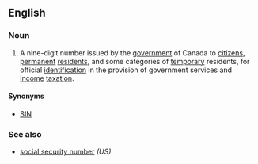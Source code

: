 {{wikipedia}}
==English==

===Noun===
{{en-noun|sg=[[social]] [[insurance]] [[number]]}}

# {{Canada}} A nine-digit number issued by the [[government]] of Canada to [[citizen]]s, [[permanent]] [[resident]]s, and some categories of [[temporary]] residents, for official [[identification]] in the provision of government services and [[income]] [[taxation]].

====Synonyms====
* [[SIN]]

===See also===
*[[social security number]] ''(US)''